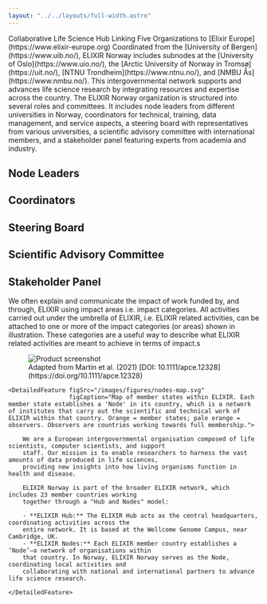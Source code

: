 ```yaml
---
layout: "../../layouts/full-width.astro"
---
```



<TwoColHero>
    <TwoColHero.Header>Collaborative Life Science Hub Linking Five Organizations to [Elixir
        Europe](https://www.elixir-europe.org)</TwoColHero.Header>
    <TwoColHero.Description>Coordinated from the [University of Bergen](https://www.uib.no/), ELIXIR Norway includes
        subnodes at the [University of Oslo](https://www.uio.no/), the [Arctic University of Norway in
        Tromsø](https://uit.no/), [NTNU Trondheim](https://www.ntnu.no/), and [NMBU Ås](https://www.nmbu.no/). This
        intergovernmental network supports and advances life science research by integrating resources and expertise
        across the country.</TwoColHero.Description>
    <TwoColHero.Figure alt="ELIXIR Norway in a nutshell" src="/images/figures/elixir-no-in-a-nutshell.png"/>
</TwoColHero>

<BaseContentSection title="Organization" marginTop>
    <Fragment slot="description">
        The ELIXIR Norway organization is structured into several roles and committees. It includes node leaders from
        different universities in Norway, coordinators for technical, training, data management, and service aspects, a
        steering board with representatives from various universities, a scientific advisory committee with
        international members, and a stakeholder panel featuring experts from academia and industry.
    </Fragment>
    <div className="mt-12">
        <Universities/>
        <div className="mt-24 flex flex-col gap-y-14">
            <div>
                <h2 className="text-3xl font-bold mb-8">Node Leaders</h2>
                <People elixirGroup="node-leaders"/>
            </div>
            <div>
                <h2 className="text-3xl font-bold mb-8">Coordinators</h2>
                <People elixirGroup="coordinators"/>
            </div>
            <div>
                <h2 className="text-3xl font-bold mb-8">Steering Board</h2>
                <People elixirGroup="steering-board"/>
            </div>
            <div>
                <h2 className="text-3xl font-bold mb-8">Scientific Advisory Committee</h2>
                <People elixirGroup="scientific-advisory-committee" hidePicture/>
            </div>
            <div>
                <h2 className="text-3xl font-bold mb-8">Stakeholder Panel</h2>
                <People elixirGroup="stakeholder-panel" hidePicture/>
            </div>
        </div>
    </div>
</BaseContentSection>

<BaseContentSection title="Funding and Projects" marginTop>

</BaseContentSection>

<BaseContentSection title="Impact" marginTop>
    <Fragment slot="description">
        We often explain and communicate the impact of work funded by, and through, ELIXIR using impact areas i.e.
        impact categories. All activities carried out under the umbrella of ELIXIR, i.e. ELIXIR related activities,
        can be attached to one or more of the impact categories (or areas) shown in illustration. These categories are a
        useful way to describe what ELIXIR related activities are meant to achieve in terms of impact.s
    </Fragment>
    <div className="mt-20 flex flex-col gap-y-12">
        <figure className="text-center">
            <img src="/images/figures/impact.svg"
                 alt="Product screenshot"
                 className="lg:mt-6 lg:scale-125 max-h-[500px] mx-auto"
                 width="auto"/>
            <figcaption className="mt-20 text-sm">Adapted from Martin et al. (2021) [DOI: 10.1111/apce.12328]
                (https://doi.org/10.1111/apce.12328)</figcaption>
        </figure>
        <SimpleIconCards/>
    </div>
</BaseContentSection>

<BaseContentSection title="International Collaboration" marginTop>

    <DetailedFeature figSrc="/images/figures/nodes-map.svg"
                     figCaption="Map of member states within ELIXIR. Each member state establishes a 'Node' in its country, which is a network of institutes that carry out the scientific and technical work of ELIXIR within that country. Orange = member states; pale orange = observers. Observers are countries working towards full membership.">

        We are a European intergovernmental organisation composed of life scientists, computer scientists, and support
        staff. Our mission is to enable researchers to harness the vast amounts of data produced in life sciences,
        providing new insights into how living organisms function in health and disease.

        ELIXIR Norway is part of the broader ELIXIR network, which includes 23 member countries working
        together through a "Hub and Nodes" model:

        - **ELIXIR Hub:** The ELIXIR Hub acts as the central headquarters, coordinating activities across the
        entire network. It is based at the Wellcome Genome Campus, near Cambridge, UK.
        - **ELIXIR Nodes:** Each ELIXIR member country establishes a ‘Node’—a network of organisations within
        that country. In Norway, ELIXIR Norway serves as the Node, coordinating local activities and
        collaborating with national and international partners to advance life science research.

    </DetailedFeature>

</BaseContentSection>

